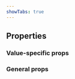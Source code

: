```yaml
---
showTabs: true
---
```



## Properties

### Value-specific props

<PropertiesTable props={ArraySelectionProperties} />

### General props

<PropertiesTable
  props={ValueProperties}
  valueType="Array<string | number>"
/>
